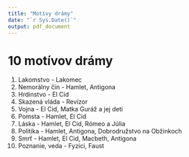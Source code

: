 ```yaml
---
title: "Motívy drámy"
date: "`r Sys.Date()`"
output: pdf_document
---
```


# 10 motívov drámy
1. Lakomstvo - Lakomec
2. Nemorálny čin - Hamlet, Antigona
3. Hrdinstvo - El Cid
4. Skazená vláda - Revízor
5. Vojna - El Cid, Matka Guráž a jej deti
6. Pomsta - Hamlet, El Cid
7. Láska - Hamlet, El Cid, Rómeo a Júlia
8. Politika - Hamlet, Antigona, Dobrodružstvo na Obžinkoch
9. Smrť - Hamlet, El Cid, Macbeth, Antigona
10. Poznanie, veda - Fyzici, Faust
